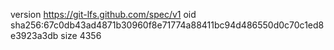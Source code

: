 version https://git-lfs.github.com/spec/v1
oid sha256:67c0db43ad4871b30960f8e71774a88411bc94d486550d0c70c1ed8e3923a3db
size 4356

